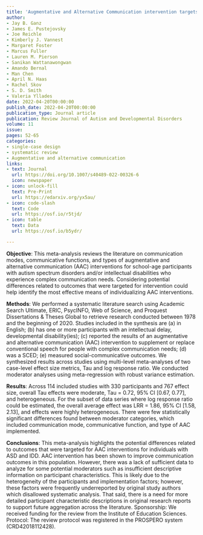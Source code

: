 ```yaml
---
title: 'Augmentative and Alternative Communication intervention targets for school-aged participants with ASD and ID: A single-case systematic review and meta-analysis'
author:
- Jay B. Ganz
- James E. Pustejovsky
- Joe Reichle
- Kimberly J. Vannest
- Margaret Foster
- Marcus Fuller
- Lauren M. Pierson
- Sanikan Wattanawongwan
- Amando Bernal
- Man Chen
- April N. Haas
- Rachel Skov
- S. D. Smith
- Valeria Yllades
date: 2022-04-20T00:00:00
publish_date: 2022-04-20T00:00:00
publication_type: Journal article
publication: Review Journal of Autism and Developmental Disorders
volume: 11
issue: 
pages: 52-65
categories:
- single-case design
- systematic review
- Augmentative and alternative communication
links:
- text: Journal
  url: https://doi.org/10.1007/s40489-022-00326-6
  icon: newspaper
- icon: unlock-fill
  text: Pre-Print
  url: https://edarxiv.org/yx5au/
- icon: code-slash
  text: Code
  url: https://osf.io/r5tjd/
- icon: table
  text: Data
  url: https://osf.io/b5ydr/

---
```



__Objective__: This meta-analysis reviews the literature on communication modes, communicative functions, and types of augmentative and alternative communication (AAC) interventions for school-age participants with autism spectrum disorders and/or intellectual disabilities who experience complex communication needs. Considering potential differences related to outcomes that were targeted for intervention could help identify the most effective means of individualizing AAC interventions.

__Methods__: We performed a systematic literature search using Academic Search Ultimate, ERIC, PsycINFO, Web of Science, and Proquest Dissertations & Theses Global to retrieve research conducted between 1978 and the beginning of 2020. Studies included in the synthesis are (a) in English; (b) has one or more participants with an intellectual delay, developmental disability(ies); (c) reported the results of an augmentative and alternative communication (AAC) intervention to supplement or replace conventional speech for people with complex communication needs; (d) was a SCED; (e) measured social-communicative outcomes. We synthesized results across studies using multi-level meta-analyses of two case-level effect size metrics, Tau and log response ratio. We conducted moderator analyses using meta-regression with robust variance estimation.

__Results__: Across 114 included studies with 330 participants and 767 effect size, overall Tau effects were moderate, Tau = 0.72, 95% CI [0.67, 0.77], and heterogeneous. For the subset of data series where log response ratio could be estimated, the overall average effect was LRR = 1.86, 95% CI [1.58, 2.13], and effects were highly heterogeneous. There were few statistically significant differences found between moderator categories, which included communication mode, communicative function, and type of AAC implemented.

__Conclusions__: This meta-analysis highlights the potential differences related to outcomes that were targeted for AAC interventions for individuals with ASD and IDD. AAC intervention has been shown to improve communication outcomes in this population. However, there was a lack of sufficient data to analyze for some potential moderators such as insufficient descriptive information on participant characteristics. This is likely due to the heterogeneity of the participants and implementation factors; however, these factors were frequently underreported by original study authors which disallowed systematic analysis. That said, there is a need for more detailed participant characteristic descriptions in original research reports to support future aggregation across the literature.
Sponsorship: We received funding for the review from the Institute of Education Sciences.
Protocol: The review protocol was registered in the PROSPERO system (CRD42018112428).

